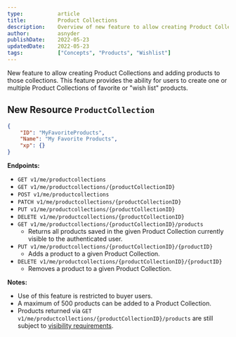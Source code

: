 ```yaml
---
type:           article
title:          Product Collections
description:    Overview of new feature to allow creating Product Collections and saving products to those collections.
author:         asnyder
publishDate:    2022-05-23
updatedDate:    2022-05-23
tags:           ["Concepts", "Products", "Wishlist"]
---
```


New feature to allow creating Product Collections and adding products to those collections. This feature provides the ability for users to create one or multiple Product Collections of favorite or "wish list" products.

## New Resource `ProductCollection`
```json
{
    "ID": "MyFavoriteProducts",
    "Name": "My Favorite Products",
    "xp": {}
}
```

**Endpoints:** 
- `GET v1/me/productcollections`
- `GET v1/me/productcollections/{productCollectionID}`
- `POST v1/me/productcollections`
- `PATCH v1/me/productcollections/{productCollectionID}`
- `PUT v1/me/productcollections/{productCollectionID}`
- `DELETE v1/me/productcollections/{productCollectionID}`
- `GET v1/me/productcollections/{productCollectionID}/products`
    - Returns all products saved in the given Product Collection currently visible to the authenticated user.
- `PUT v1/me/productcollections/{productCollectionID}/{productID}`
    - Adds a product to a given Product Collection.
- `DELETE v1/me/productcollections/{productCollectionID}/{productID}`
    - Removes a product to a given Product Collection.

**Notes:**
- Use of this feature is restricted to buyer users.
- A maximum of 500 products can be added to a Product Collection.
- Products returned via `GET v1/me/productcollections/{productCollectionID}/products` are still subject to [visibility requirements](https://ordercloud.io/knowledge-base/product-visibility).